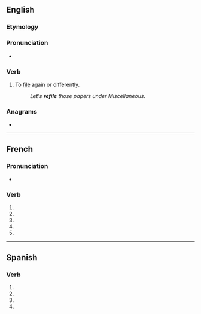 {{also|refilé}}
==English==

===Etymology===
{{prefix|en|re|file}}

===Pronunciation===
* {{rhymes|aɪl|lang=en}}

===Verb===
{{en-verb|refil}}

# {{lb|en|transitive}} To [[file]] again or differently.
#: ''Let's '''refile''' those papers under Miscellaneous.''

===Anagrams===
* {{anagrams|en|Leifer|liefer|relief|relife}}

----

==French==

===Pronunciation===
* {{homophones|lang=fr|refilent|refiles}}

===Verb===
{{fr-verb-form}}

# {{inflection of|refiler||1|s|pres|indc|lang=fr}}
# {{inflection of|refiler||3|s|pres|indc|lang=fr}}
# {{inflection of|refiler||1|s|pres|subj|lang=fr}}
# {{inflection of|refiler||3|s|pres|subj|lang=fr}}
# {{inflection of|refiler||2|s|impr|lang=fr}}

----

==Spanish==

===Verb===
{{head|es|verb form}}

# {{es-verb form of|refilar|ending=-ar|mood=subjunctive|tense=present|number=s|person=1}}
# {{es-verb form of|refilar|ending=-ar|mood=subjunctive|tense=present|number=s|person=2|formal=y}}
# {{es-verb form of|refilar|ending=-ar|mood=subjunctive|tense=present|number=s|person=3}}
# {{es-verb form of|refilar|ending=-ar|mood=imperative|number=s|person=2|formal=y|sense=affirmative}}